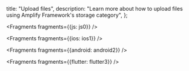   title: "Upload files",
  description: "Learn more about how to upload files using Amplify Framework's storage category",
};


<Fragments fragments={{js: js0}} />


<Fragments fragments={{ios: ios1}} />


<Fragments fragments={{android: android2}} />


<Fragments fragments={{flutter: flutter3}} />

